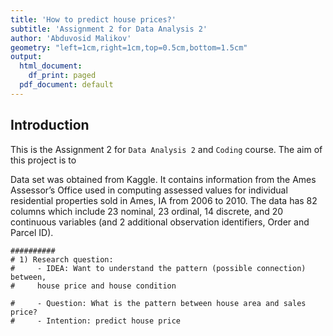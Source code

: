 ```yaml
---
title: 'How to predict house prices?'
subtitle: 'Assignment 2 for Data Analysis 2'
author: 'Abduvosid Malikov'
geometry: "left=1cm,right=1cm,top=0.5cm,bottom=1.5cm"
output:
  html_document:
    df_print: paged
  pdf_document: default
---
```



## Introduction

This is the Assignment 2 for `Data Analysis 2`  and `Coding` course. The aim of this project is  to


 Data set was obtained from Kaggle. It contains information from the Ames Assessor’s Office used in computing assessed values for individual residential properties sold in Ames, IA from 2006 to 2010.
 The data has 82 columns which include 23 nominal, 23 ordinal, 14 discrete, and 20 continuous variables (and 2 additional observation identifiers, Order and Parcel ID).
 
 
 ```
 ##########
# 1) Research question:
#     - IDEA: Want to understand the pattern (possible connection) between,
#     house price and house condition

#     - Question: What is the pattern between house area and sales price?
#     - Intention: predict house price
 ```
 
